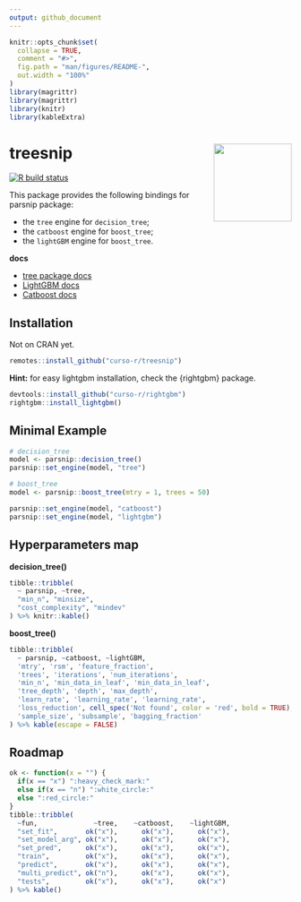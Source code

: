 ```yaml
---
output: github_document
---
```


<!-- README.md is generated from README.Rmd. Please edit that file -->

```r
knitr::opts_chunk$set(
  collapse = TRUE,
  comment = "#>",
  fig.path = "man/figures/README-",
  out.width = "100%"
)
library(magrittr)
library(magrittr)
library(knitr)
library(kableExtra)
```

# treesnip <a href='https://curso-r.github.io/treesnip'><img src='man/figures/logo.png' align="right" height="139" /></a>

<!-- badges: start -->
[![R build status](https://github.com/curso-r/treesnip/workflows/R-CMD-check/badge.svg)](https://github.com/curso-r/treesnip)
<!-- badges: end -->

This package provides the following bindings for parsnip package:

- the `tree` engine for `decision_tree`;
- the `catboost` engine for `boost_tree`;
- the `lightGBM` engine for `boost_tree`.

**docs**

- [tree package docs](https://cran.r-project.org/web/packages/tree/tree.pdf)
- [LightGBM docs](https://lightgbm.readthedocs.io/)
- [Catboost docs](https://catboost.ai/docs/)

## Installation

Not on CRAN yet.

``` r
remotes::install_github("curso-r/treesnip")
```

**Hint:** for easy lightgbm installation, check the {rightgbm} package.

```r
devtools::install_github("curso-r/rightgbm")
rightgbm::install_lightgbm()
```


## Minimal Example

``` r
# decision_tree
model <- parsnip::decision_tree()
parsnip::set_engine(model, "tree")

# boost_tree
model <- parsnip::boost_tree(mtry = 1, trees = 50)

parsnip::set_engine(model, "catboost")
parsnip::set_engine(model, "lightgbm")
```




## Hyperparameters map

**decision_tree()**

```r
tibble::tribble(
  ~ parsnip, ~tree, 
  "min_n", "minsize",
  "cost_complexity", "mindev"
) %>% knitr::kable()
```

**boost_tree()**

```r
tibble::tribble(
  ~ parsnip, ~catboost, ~lightGBM,
  'mtry', 'rsm', 'feature_fraction',
  'trees', 'iterations', 'num_iterations',
  'min_n', 'min_data_in_leaf', 'min_data_in_leaf',
  'tree_depth', 'depth', 'max_depth',
  'learn_rate', 'learning_rate', 'learning_rate',
  'loss_reduction', cell_spec('Not found', color = 'red', bold = TRUE), 'min_gain_to_split',
  'sample_size', 'subsample', 'bagging_fraction'
) %>% kable(escape = FALSE) 
```

## Roadmap

```r
ok <- function(x = "") {
  if(x == "x") ":heavy_check_mark:"
  else if(x == "n") ":white_circle:"
  else ":red_circle:"
}
tibble::tribble(
  ~fun,              ~tree,    ~catboost,    ~lightGBM,
  "set_fit",       ok("x"),      ok("x"),      ok("x"),
  "set_model_arg", ok("x"),      ok("x"),      ok("x"),
  "set_pred",      ok("x"),      ok("x"),      ok("x"),
  "train",         ok("x"),      ok("x"),      ok("x"),
  "predict",       ok("x"),      ok("x"),      ok("x"),
  "multi_predict", ok("n"),      ok("x"),      ok("x"),
  "tests",         ok("x"),      ok("x"),      ok("x")
) %>% kable() 
```

